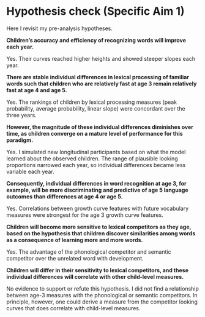 Hypothesis check (Specific Aim 1) {#aim1-h-check}
========================================================================

Here I revisit my pre-analysis hypotheses.

**Children’s accuracy and efficiency of recognizing words will improve
each year.**

Yes. Their curves reached higher heights and showed steeper slopes each
year.

**There are stable individual differences in lexical processing of
familiar words such that children who are relatively fast at age 3
remain relatively fast at age 4 and age 5.**

Yes. The rankings of children by lexical processing measures (peak
probability, average probability, linear slope) were concordant over the
three years.

**However, the magnitude of these individual differences diminishes
over time, as children converge on a mature level of performance for
this paradigm.**

Yes. I simulated new longitudinal participants based on what the model
learned about the observed children. The range of plausible looking
proportions narrowed each year, so individual differences became less
variable each year.

**Consequently, individual differences in word recognition at
age 3, for example, will be more discriminating and predictive of
age 5 language outcomes than differences at age 4 or age 5.**

Yes. Correlations between growth curve features with future vocabulary measures
were strongest for the age 3 growth curve features.

**Children will become more sensitive to lexical competitors as they
age, based on the hypothesis that children discover similarities
among words as a consequence of learning more and more words.**

Yes. The advantage of the phonological competitor and semantic
competitor over the unrelated word with development.

**Children will differ in their sensitivity to lexical competitors,
and these individual differences will correlate with other
child-level measures.**

No evidence to support or refute this hypothesis. I did not find a
relationship between age-3 measures with the phonological or semantic
competitors. In principle, however, one could derive a measure from the
competitor looking curves that does correlate with child-level measures.
